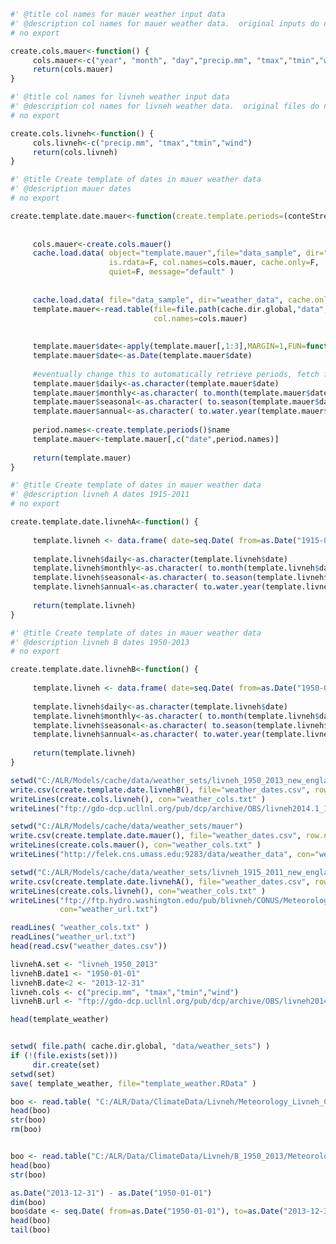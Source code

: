 

```r
#' @title col names for mauer weather input data
#' @description col names for mauer weather data.  original inputs do not have column headers
# no export

create.cols.mauer<-function() {
     cols.mauer<-c("year", "month", "day","precip.mm", "tmax","tmin","wind")
     return(cols.mauer)
}

```


```r
#' @title col names for livneh weather input data
#' @description col names for livneh weather data.  original files do not have column headers
# no export

create.cols.livneh<-function() {
     cols.livneh<-c("precip.mm", "tmax","tmin","wind")
     return(cols.livneh)
}

```




```r
#' @title Create template of dates in mauer weather data
#' @description mauer dates
# no export

create.template.date.mauer<-function(create.template.periods=(conteStreamflow::create.template.periods)) {
     
     
     cols.mauer<-create.cols.mauer()
     cache.load.data( object="template.mauer",file="data_sample", dir="weather_data", 
                      is.rdata=F, col.names=cols.mauer, cache.only=F, 
                      quiet=F, message="default" )
     
     
     cache.load.data( file="data_sample", dir="weather_data", cache.only=T, quiet=T, message="default" )
     template.mauer<-read.table(file=file.path(cache.dir.global,"data","weather_data","data_sample"),
                                col.names=cols.mauer)
     
     
     template.mauer$date<-apply(template.mauer[,1:3],MARGIN=1,FUN=function(d) (paste(d,collapse="-")))
     template.mauer$date<-as.Date(template.mauer$date)
     
     #eventually change this to automatically retrieve periods, fetch functions that assign date for that period, and assign date
     template.mauer$daily<-as.character(template.mauer$date)
     template.mauer$monthly<-as.character( to.month(template.mauer$date) )
     template.mauer$seasonal<-as.character( to.season(template.mauer$date) )
     template.mauer$annual<-as.character( to.water.year(template.mauer$date) )
     
     period.names<-create.template.periods()$name
     template.mauer<-template.mauer[,c("date",period.names)]
     
     return(template.mauer)
}

```



```r
#' @title Create template of dates in mauer weather data
#' @description livneh A dates 1915-2011
# no export

create.template.date.livnehA<-function() {
     
     template.livneh <- data.frame( date=seq.Date( from=as.Date("1915-01-01"), to=as.Date("2011-12-31"), by="day" ) )
     
     template.livneh$daily<-as.character(template.livneh$date)
     template.livneh$monthly<-as.character( to.month(template.livneh$date) )
     template.livneh$seasonal<-as.character( to.season(template.livneh$date) )
     template.livneh$annual<-as.character( to.water.year(template.livneh$date) )
     
     return(template.livneh)
}

```


```r
#' @title Create template of dates in mauer weather data
#' @description livneh B dates 1950-2013
# no export

create.template.date.livnehB<-function() {
     
     template.livneh <- data.frame( date=seq.Date( from=as.Date("1950-01-01"), to=as.Date("2013-12-31"), by="day" ) )
     
     template.livneh$daily<-as.character(template.livneh$date)
     template.livneh$monthly<-as.character( to.month(template.livneh$date) )
     template.livneh$seasonal<-as.character( to.season(template.livneh$date) )
     template.livneh$annual<-as.character( to.water.year(template.livneh$date) )
     
     return(template.livneh)
}

```


```r

setwd("C:/ALR/Models/cache/data/weather_sets/livneh_1950_2013_new_england")
write.csv(create.template.date.livnehB(), file="weather_dates.csv", row.names=F)
writeLines(create.cols.livneh(), con="weather_cols.txt" )
writeLines("ftp://gdo-dcp.ucllnl.org/pub/dcp/archive/OBS/livneh2014.1_16deg/ascii/daily/", con="weather_url.txt")

setwd("C:/ALR/Models/cache/data/weather_sets/mauer")
write.csv(create.template.date.mauer(), file="weather_dates.csv", row.names=F)
writeLines(create.cols.mauer(), con="weather_cols.txt" )
writeLines("http://felek.cns.umass.edu:9283/data/weather_data", con="weather_url.txt")

setwd("C:/ALR/Models/cache/data/weather_sets/livneh_1915_2011_new_england")
write.csv(create.template.date.livnehA(), file="weather_dates.csv", row.names=F)
writeLines(create.cols.livneh(), con="weather_cols.txt" )
writeLines("ftp://ftp.hydro.washington.edu/pub/blivneh/CONUS/Meteorology.asc.v.1.2.1915.2011.bz2/",
           con="weather_url.txt")

```


```r


readLines( "weather_cols.txt" )
readLines("weather_url.txt")
head(read.csv("weather_dates.csv"))
```


```r

livnehA.set <- "livneh_1950_2013"
livnehB.date1 <- "1950-01-01"
livnehB.date<2 <- "2013-12-31"
livneh.cols <- c("precip.mm", "tmax","tmin","wind")
livnehB.url <- "ftp://gdo-dcp.ucllnl.org/pub/dcp/archive/OBS/livneh2014.1_16deg/ascii/daily/", con="weather_url.txt"

head(template_weather)


setwd( file.path( cache.dir.global, "data/weather_sets") )
if (!(file.exists(set)))
     dir.create(set)
setwd(set)
save( template_weather, file="template_weather.RData" ) 


```





```r

boo <- read.table( "C:/ALR/Data/ClimateData/Livneh/Meteorology_Livneh_CONUSExt_v.1.2_2013_38.96875_-74.90625", header=F, sep="\t" )
head(boo)
str(boo)
rm(boo)


boo <- read.table("C:/ALR/Data/ClimateData/Livneh/B_1950_2013/Meteorology_Livneh_NAmerExt_15Oct2014_16.59375_-90.65625.bz2" )
head(boo)
str(boo)

as.Date("2013-12-31") - as.Date("1950-01-01")
dim(boo)
boo$date <- seq.Date( from=as.Date("1950-01-01"), to=as.Date("2013-12-31"), by="day" )
head(boo)
tail(boo)
```